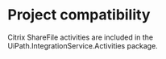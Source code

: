 ﻿# Project compatibility

Citrix ShareFile activities are included in the
        UiPath.IntegrationService.Activities package.




|  |
| ---
